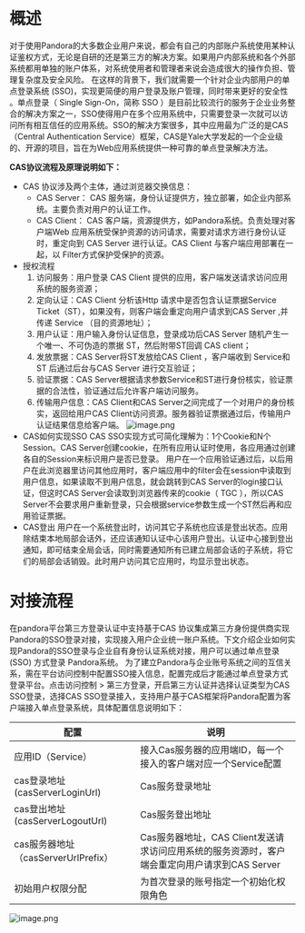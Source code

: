 # 概述
对于使用Pandora的大多数企业用户来说，都会有自己的内部账户系统使用某种认证鉴权方式，无论是自研的还是第三方的解决方案。如果用户内部系统和各个外部系统都用单独的账户体系，对系统使用者和管理者来说会造成很大的操作负担、管理复杂度及安全风险。
在这样的背景下，我们就需要一个针对企业内部用户的单点登录系统 (SSO)，实现更简便的用户登录及账户管理，同时带来更好的安全性 。单点登录（ Single Sign-On，简称 SSO ）是目前比较流行的服务于企业业务整合的解决方案之一，SSO使得用户在多个应用系统中，只需要登录一次就可以访问所有相互信任的应用系统。SSO的解决方案很多，其中应用最为广泛的是CAS（Central Authentication Service）框架，CAS是Yale大学发起的一个企业级的、开源的项目，旨在为Web应用系统提供一种可靠的单点登录解决方法。

**CAS协议流程及原理说明如下：**
* CAS 协议涉及两个主体，通过浏览器交换信息：
    * CAS Server： CAS 服务端，身份认证提供方，独立部署，如企业内部系统。主要负责对用户的认证工作。
    * CAS Client： CAS 客户端，资源提供方，如Pandora系统。负责处理对客户端Web 应用系统受保护资源的访问请求，需要对请求方进行身份认证时，重定向到 CAS Server 进行认证。CAS Client 与客户端应用部署在一起，以 Filter方式保护受保护的资源。
* 授权流程
    1. 访问服务：用户登录 CAS Client 提供的应用，客户端发送请求访问应用系统的服务资源；
    2. 定向认证：CAS Client 分析该Http 请求中是否包含认证票据Service Ticket（ST），如果没有，则客户端会重定向用户请求到CAS Server ,并传递 Service （目的资源地址）；
    3. 用户认证：用户输入身份认证信息，登录成功后CAS Server 随机产生一个唯一、不可伪造的票据 ST，然后附带ST回调 CAS client；
    4. 发放票据：CAS Server将ST发放给CAS Client ，客户端收到 Service和ST 后通过后台与CAS Server 进行交互验证；
    5. 验证票据：CAS Server根据请求参数Service和ST进行身份核实，验证票据的合法性，验证通过后允许客户端访问服务。
    6. 传输用户信息：CAS Client和CAS Server之间完成了一个对用户的身份核实，返回给用户CAS Client访问资源。服务器验证票据通过后，传输用户认证结果信息给客户端。
![image.png](https://dn-odum9helk.qbox.me/Fm3jBBtF_A48HlI1tmhWWC8BW4yq)
* CAS如何实现SSO
CAS SSO实现方式可简化理解为：1个Cookie和N个Session。CAS Server创建cookie，在所有应用认证时使用，各应用通过创建各自的Session来标识用户是否已登录。
用户在一个应用验证通过后，以后用户在此浏览器里访问其他应用时，客户端应用中的filter会在session中读取到用户信息，如果读取不到用户信息，就会跳转到CAS Server的login接口认证，但这时CAS Server会读取到浏览器传来的cookie（ TGC ），所以CAS Server不会要求用户重新登录，只会根据service参数生成一个ST然后再和应用验证票据。
* CAS登出
用户在一个系统登出时，访问其它子系统也应该是登出状态。应用除结束本地局部会话外，还应该通知认证中心该用户登出。认证中心接到登出通知，即可结束全局会话，同时需要通知所有已建立局部会话的子系统，将它们的局部会话销毁。此时用户访问其它应用时，均显示登出状态。

# 对接流程
在pandora平台第三方登录认证中支持基于CAS 协议集成第三方身份提供商实现Pandora的SSO登录对接，实现接入用户企业统一账户系统。下文介绍企业如何实现Pandora的SSO登录与企业自有身份认证系统对接，用户可以通过单点登录 (SSO) 方式登录 Pandora系统。
为了建立Pandora与企业账号系统之间的互信关系，需在平台访问控制中配置SSO接入信息，配置完成后才能通过单点登录方式登录平台。点击访问控制 > 第三方登录，开启第三方认证并选择认证类型为CAS SSO登录，选择CAS SSO登录接入，支持用户基于CAS框架将Pandora配置为客户端接入单点登录系统，具体配置信息说明如下：

|配置|说明|
|-|-|
|应用ID（Service）|接入Cas服务器的应用端ID，每一个接入的客户端对应一个Service配置|
|cas登录地址(casServerLoginUrl)|Cas服务登录地址|
|cas登出地址(casServerLogoutUrl)|Cas服务登出地址|
|cas服务器地址（casServerUrlPrefix）|Cas服务器地址，CAS Client发送请求访问应用系统的服务资源时，客户端会重定向用户请求到CAS Server|
|初始用户权限分配|为首次登录的账号指定一个初始化权限角色|

![image.png](https://dn-odum9helk.qbox.me/FvnZ9_HOqoR-iPtIryf8Jb8juAuD)
